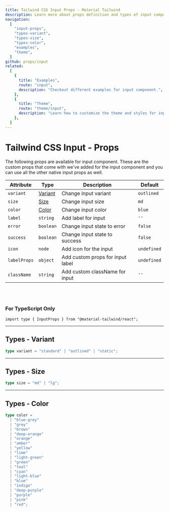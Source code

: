 ```yaml
---
title: Tailwind CSS Input Props - Material Tailwind
description: Learn more about props definition and types of input component.
navigation:
  [
    "input-props",
    "types-variant",
    "types-size",
    "types-color",
    "examples",
    "theme",
  ]
github: props/input
related:
  [
    {
      title: "Examples",
      route: "input",
      description: "Checkout different examples for input component.",
    },
    {
      title: "Theme",
      route: "theme/input",
      description: "Learn how to customize the theme and styles for input component.",
    },
  ]
---
```


# Tailwind CSS Input - Props

<span id="input-props" className="scroll-mt-48" />
The following props are available for input component. These are the custom props
that come with we've added for the input component and you can use all the other
native input props as well.

| Attribute    | Type                      | Description                      | Default                |
| ------------ | ------------------------- | -------------------------------- | ---------------------- |
| `variant`    | [Variant](#types-variant) | Change input variant             | <Code>outlined</Code>  |
| `size`       | [Size](#types-size)       | Change input size                | <Code>md</Code>        |
| `color`      | [Color](#types-color)     | Change input color               | <Code>blue</Code>      |
| `label`      | <Code>string</Code>       | Add label for input              | `''`                   |
| `error`      | <Code>boolean</Code>      | Change input state to error      | <Code>false</Code>     |
| `success`    | <Code>boolean</Code>      | Change input state to success    | <Code>false</Code>     |
| `icon`       | <Code>node</Code>         | Add icon for the input           | <Code>undefined</Code> |
| `labelProps` | <Code>object</Code>       | Add custom props for input label | <Code>undefined</Code> |
| `className`  | <Code>string</Code>       | Add custom className for input   | `''`                   |

<br />
<br />

### For TypeScript Only

```tsx
import type { InputProps } from "@material-tailwind/react";
```

---

## Types - Variant

<span id="types-variant" className="scroll-mt-48" />

```ts
type variant = "standard" | "outlined" | "static";
```

---

## Types - Size

<span id="types-size" className="scroll-mt-48" />

```ts
type size = "md" | "lg";
```

---

## Types - Color

<span id="types-color" className="scroll-mt-48" />

```ts
type color =
  | "blue-grey"
  | "grey"
  | "brown"
  | "deep-orange"
  | "orange"
  | "amber"
  | "yellow"
  | "lime"
  | "light-green"
  | "green"
  | "teal"
  | "cyan"
  | "light-blue"
  | "blue"
  | "indigo"
  | "deep-purple"
  | "purple"
  | "pink"
  | "red";
```

<span id="examples" className="scroll-mt-48" />
<span id="theme" className="scroll-mt-48" />

